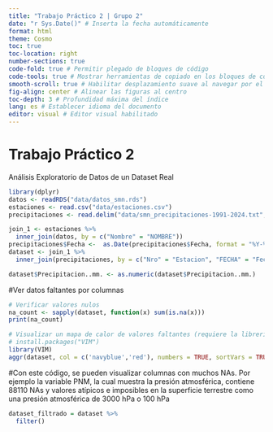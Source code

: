 ```yaml
---
title: "Trabajo Práctico 2 | Grupo 2" 
date: "r Sys.Date()" # Inserta la fecha automáticamente 
format: html
theme: Cosmo 
toc: true 
toc-location: right 
number-sections: true 
code-fold: true # Permitir plegado de bloques de código 
code-tools: true # Mostrar herramientas de copiado en los bloques de código 
smooth-scroll: true # Habilitar desplazamiento suave al navegar por el índice 
fig-align: center # Alinear las figuras al centro 
toc-depth: 3 # Profundidad máxima del índice 
lang: es # Establecer idioma del documento 
editor: visual # Editor visual habilitado
---
```


# Trabajo Práctico 2

Análisis Exploratorio de Datos de un Dataset Real

```r
library(dplyr)
datos <- readRDS("data/datos_smn.rds")
estaciones <- read.csv("data/estaciones.csv")
precipitaciones <- read.delim("data/smn_precipitaciones-1991-2024.txt", sep = ",")

join_1 <- estaciones %>% 
  inner_join(datos, by = c("Nombre" = "NOMBRE"))
precipitaciones$Fecha <-  as.Date(precipitaciones$Fecha, format = "%Y-%m-%d")
dataset <- join_1 %>%
  inner_join(precipitaciones, by = c("Nro" = "Estacion", "FECHA" = "Fecha"))

dataset$Precipitacion..mm. <- as.numeric(dataset$Precipitacion..mm.) 
```

#Ver datos faltantes por columnas

```r
# Verificar valores nulos
na_count <- sapply(dataset, function(x) sum(is.na(x)))
print(na_count)

# Visualizar un mapa de calor de valores faltantes (requiere la librería VIM)
# install.packages("VIM")
library(VIM)
aggr(dataset, col = c('navyblue','red'), numbers = TRUE, sortVars = TRUE, labels = names(data), cex.axis = .7, gap = 3, ylab = c("Histograma de NAs","Patrón de NAs"))
```

#Con este código, se pueden visualizar columnas con muchos NAs. Por ejemplo la variable PNM, la cual muestra la presión atmosférica, contiene 88110 NAs y valores atípicos e imposibles en la superficie terrestre como una presión atmosférica de 3000 hPa o 100 hPa

```r

dataset_filtrado = dataset %>%
  filter()

```

